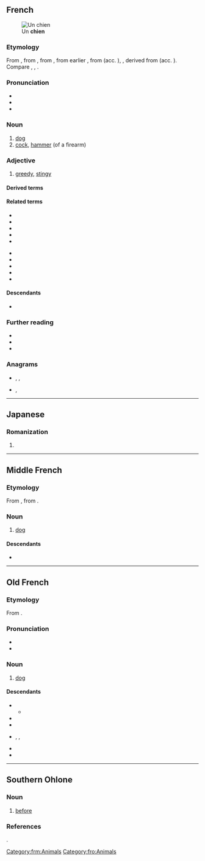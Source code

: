 {{also|Chien|chiên|chiến|chiền}}
==French==
[[File:Bloodhound 800.jpg|thumb|Un '''chien''']]

===Etymology===
From {{inh|fr|frm|chien}}, from {{inh|fr|fro|chien}}, from {{inh|fr|la|canis|canem}}, from earlier {{m|la|canēs}}, from {{inh|fr|itc-pro|*kō}} (acc. {{m|itc-pro|*kwanem}}), {{inh|fr|ine-pro|*ḱwn-i-}}, derived from {{m|ine-pro|*ḱwṓ}} (acc. {{m|ine-pro|*ḱwónm̥}}). Compare {{cog|gl|can}}, {{cog|it|cane}}, {{cog|pt|cão}}.

===Pronunciation===
* {{fr-IPA}}
* {{audio|fr|Fr-chien.ogg|audio}}
* {{rhymes|fr|jɛ̃|s=1}}

===Noun===
{{fr-noun|m|f=+}}

# [[dog]]
# [[cock]], [[hammer]] (of a firearm)

===Adjective===
{{fr-adj}}

# {{lb|fr|Louisiana French}} [[greedy]], [[stingy]]

====Derived terms====
{{col3|fr
|à ne pas mettre un chien dehors
|chasse-chien
|chien à perdrix
|chien-assis
|chien chaud
|chien d'aveugle
|chien d'eau
|chien de chasse
|chien de garde
|chien de Jean de Nivelle
|chien de la casse
|chien de poche
|chien de prairie
|chien de terre
|chien hargneux a toujours l'oreille déchirée
|chien-loup
|chien policier
|chien qui aboie ne mord pas
|chien-rat
|chien tayau
|chiennaille
|chienne
|chienner
|chiennerie
|chiens écrasés
|comme chien et chat
|comme un chien dans un jeu de quilles
|crève-chien
|dent-de-chien
|en chien
|en chien de fusil
|entre chien et loup
|gros chien
|langue-de-chien
|les chats ne font pas des chiens
|les chiens aboient, la caravane passe
|les chiens ne font pas des chats
|maître-chien
|mal de chien
|malade comme un chien
|nom d'un chien
|peau-de-chienner
|pique-chien
|rompre les chiens
|se regarder en chiens de faïence
|six-chiens
|temps de chien
|tonnerre mes chiens
|tue-chien
|vie de chien
|yeux de chien battu
}}

====Related terms====
{{top2}}
* {{l|fr|canidé}}
* {{l|fr|canicule}}
* {{l|fr|canin}}
* {{l|fr|canine}}
* {{l|fr|chenêt}}
{{mid2}}
* {{l|fr|chenil}}
* {{l|fr|chenille}}
* {{l|fr|chiot}}
* {{l|fr|cynophile}}
* {{l|fr|cynophilie}}
{{bottom}}

====Descendants====
* {{desc|ht|chyen}}

===Further reading===
* {{R:TLFi}}
* {{R:Larousse}}
* {{R:Robert}}

===Anagrams===
* {{l|fr|chine}}, {{l|fr|Chine}}, {{l|fr|chiné}}
* {{l|fr|niche}}, {{l|fr|niché}}

{{C|fr|Dogs|Gun mechanisms|Male animals}}

----

==Japanese==

===Romanization===
{{ja-romaji}}

# {{ja-romanization of|ちえん}}

----

==Middle French==

===Etymology===
From {{inh|frm|fro|chien}}, from {{inh|frm|la|canis|canis, canem}}.

===Noun===
{{frm-noun|m}}

# [[dog]] {{gloss|animal}}

====Descendants====
* {{desc|fr|chien}}

[[Category:frm:Animals]]

----

==Old French==

===Etymology===
From {{inh|fro|la|canis|canis, canem}}.

===Pronunciation===
* {{IPA|fro|/ˈtʃjɛn/}}
* {{rhymes|fro|en|s=1}}

===Noun===
{{fro-noun|m}}

# [[dog]] {{gloss|animal}}

====Descendants====
* {{desc|frm|chien}}
** {{desc|fr|chien}}
* {{desc|roa-brg|chein}}
* {{desc|nrf|quiens}}
* {{desc|pcd|tchien}}, {{l|pcd|kien}}, {{l|pcd|quien}}
* {{desc|roa-tou|chian}}
* {{desc|wa|tchén}}

[[Category:fro:Animals]]

----

==Southern Ohlone==

===Noun===
{{head|css|preposition}}
# [[before]]

===References===
{{cite-book|author=Felipe Arroyo de la Cuesta|authorlink=Felipe Arroyo de la Cuesta|title=Grammar of the Mutsun language, spoken at the Mission of San Juan Bautista, Alta California|publisher=Cramoisy Press|year=1861|volume=IV|series=Shea’s Library of American Linguistics|url=https://www.gutenberg.org/files/11081/11081-h/11081-h.htm}}.